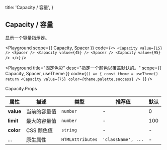 
  title: 'Capacity / 容量',
}

## Capacity / 容量

显示一个容量指示器。

<Playground
  scope={{ Capacity, Spacer }}
  code={`
<>
  <Capacity value={15} /> <Spacer />
  <Capacity value={45} /> <Spacer />
  <Capacity value={95} />
</>
`} />

<Playground
  title="固定色彩"
  desc="指定一个颜色以覆盖默认的。"
  scope={{ Capacity, Spacer, useTheme }}
  code={`
() => {
  const theme = useTheme()
  return <Capacity value={75} color={theme.palette.success} />
}
`} />

<Attributes edit="/pages/docs/components/capacity.mdx">
<Attributes.Title>Capacity.Props</Attributes.Title>

| 属性 | 描述 | 类型 | 推荐值 | 默认
| ---------- | ---------- | ---- |  -------------- | ------ |
| **value** | 当前的容量值 | `number` | - | 0 |
| **limit** | 最大的容量值 | `number` | - | 100 |
| **color** | CSS 颜色值 | `string` | - | - |
| ... | 原生属性 | `HTMLAttributes` | `'className', ...` | - |

</Attributes>

